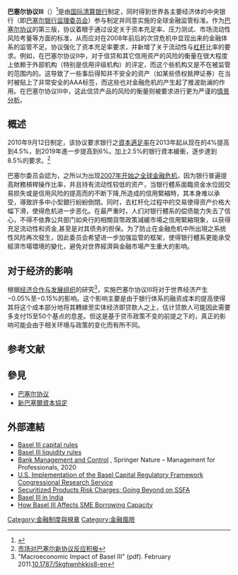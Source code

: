{{更新|time=2013-12-15T13:26:10+00:00}}

'''巴塞尔协议III'''（{{lang-en|Basel III}}）<ref>{{Cite web |url=http://www.bis.org/publ/bcbs189.pdf |title=Basel III: A global regulatory framework for more resilient banks and banking systems - revised version June 2011 |access-date=2012-04-12 |archive-date=2019-10-11 |archive-url=https://web.archive.org/web/20191011131839/https://www.bis.org/publ/bcbs189.pdf |dead-url=no }}</ref>是由[[国际清算银行|国际清算银行]]制定，同时得到世界各主要经济体的中央银行（即[[巴塞尔银行监理委员会|巴塞尔银行监理委员会]]）参与制定并同意实施的全球金融监管标准。作为[[巴塞尔协议|巴塞尔协议]]的第三版，协议着眼于通过设定关于资本充足率、压力测试、市场流动性风险考量等方面的标准，从而应对在2008年前后的次贷危机中显现出来的金融体系的监管不足。协议强化了资本充足率要求，并新增了关于流动性与[[資金槓桿|杠杆]]比率的要求。例如，在巴塞尔协议II中，对于信贷和其它信用资产的风险的衡量在很大程度上依赖于外部机构（特别是信用评级机构）的评定，而这个些机构又是不在被监管的范围内的。这导致了一些事后得知并不安全的资产（如某些债权抵押证券）在当时被贴上了非常安全的AAA标签，而这些也对金融危机的产生起了推波助澜的作用。在巴塞尔协议III中，这此信贷产品的风险的衡量则被要求进行更为严谨的[[情景分析|情景分析]]。

==概述==
2010年9月12日制定，该协议要求银行之[[資本適足率|資本適足率]]在2013年起从现在的4%提高到4.5%，到2019年進一步提高到6%。加上2.5%的银行資本緩衝，逐步達到8.5%的要求。<ref>[http://www.voanews.com/chinese/news/20100913-Basel-III-102811339.html 市场对巴塞尔新协议反应积极]</ref>

巴塞尔委员会認为，之所以为出现[[2007年–2008年環球金融危機|2007年开始之全球金融危机]]，因为银行普遍提高財務槓桿操作比率，并且持有流动性较低的资产，当银行體系面臨资金水位因交易损失或是信用风险的提高而的不断下降,所造成的信用緊縮時，其本身难以承受，導致許多中小型銀行紛紛倒閉。同时，去杠杆化过程中的交易使得资产价格大幅下滑，使得危机进一步恶化。在最严重时，人们对银行體系的偿债能力失去了信心，不得不依靠公共部门如央行的相關貨幣政策減緩市場之信用緊縮現象，以获得充足流动性和资金,甚至是对其债务的担保。为了防止在金融危机中所出現之系统性风险再次發生，因此委员会希望进一步加强监管的框架，使得银行體系更能承受經濟市場環境的變化，避免对世界經濟與金融市場产生重大的影响。

==对于经济的影响==
根据[[经济合作与发展组织|经济合作与发展组织]]的研究<ref>"Macroeconomic Impact of Basel III" (pdf). February 2011.[http://dx.doi.org/10.1787%2F5kghwnhkkjs8-en 10.1787/5kghwnhkkjs8-en]</ref>，实施巴塞尔协议III将对于世界经济产生−0.05%至−0.15%的影响。这个影响主要是由于银行体系的融资成本的提高使得其将这个成本部分地将其轉嫁至实体经济即贷款人之上，估计贷款人可能因此需要多支付15至50个基点的息差。但这是基于贷币政策不变的前提之下的，真正的影响可能会由于相关环境与政策的变化而有所不同。

==参考文献==
{{reflist}}

==參見==
*[[巴塞尔协议|巴塞尔协议]]
*[[新巴塞爾資本協定|新巴塞爾資本協定]]

==外部連結==
*[http://www.bis.org/publ/bcbs189.pdf Basel III capital rules] {{Wayback|url=http://www.bis.org/publ/bcbs189.pdf |date=20191011131839 }}
*[http://www.bis.org/publ/bcbs188.pdf Basel III liquidity rules] {{Wayback|url=http://www.bis.org/publ/bcbs188.pdf |date=20210224235454 }}
*[https://www.springer.com/gp/book/9783030428655 Bank Management and Control] {{Wayback|url=https://www.springer.com/gp/book/9783030428655 |date=20201123231117 }}, Springer Nature – Management for Professionals, 2020
*[https://opencrs.com/document/R42744/ U.S. Implementation of the Basel Capital Regulatory Framework] {{Wayback|url=https://opencrs.com/document/R42744/ |date=20131029202444 }} [[Congressional_Research_Service|Congressional Research Service]]
*[https://iridium.blog/2018/09/27/sp-risk-charges-going-beyond-on-ssfa/ Securitized Products Risk Charges: Going Beyond on SSFA] {{Wayback|url=https://iridium.blog/2018/09/27/sp-risk-charges-going-beyond-on-ssfa/ |date=20210308180726 }}
* [http://rbidocs.rbi.org.in/rdocs/content/pdfs/114BI010714LA.pdf Basel III in India] {{Wayback|url=http://rbidocs.rbi.org.in/rdocs/content/pdfs/114BI010714LA.pdf |date=20210224112123 }}
* [https://web.archive.org/web/20140416175327/http://www.daftblogger.com/smes-dance-to-the-basel-iii-shuffle/ How Basel III Affects SME Borrowing Capacity]

{{G-20 leaders' summits}}
{{Portal bar|经济学|法律}}

[[Category:金融制度與規章|Category:金融制度與規章]]
[[Category:金融風險|Category:金融風險]]